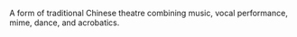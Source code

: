 A form of traditional Chinese theatre combining music, vocal performance, mime, dance, and
acrobatics.
